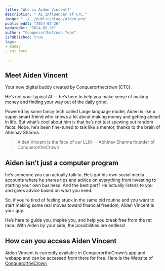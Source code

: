```yaml
---
title: "Who is Aiden Vincent?"
description: " AI influencer of CTC."
image: "../../public/blogs/aiden.png"
publishedAt: "2024-02-26"
updatedAt: "2024-02-26"
author: "ConquerortheCrown Team"
isPublished: true
tags:
- money
- rat race

---
```


## Meet Aiden Vincent

Your new digital buddy created by Conquerorthecrown (CTC).

He’s not your typical AI — he’s here to help you make sense of making money and finding your way out of the daily grind.

Powered by some fancy tech called Large language model, Aiden is like a super-smart friend who knows a lot about making money and getting ahead in life. But what’s cool about him is that he’s not just spewing out random facts. Nope, he’s been fine-tuned to talk like a mentor, thanks to the brain of Abhinav Sharma.

> Aiden Vincent is the face of our LLM — Abhinav Sharma founder of ConquerortheCrown

## Aiden isn’t just a computer program

he’s someone you can actually talk to. He’s got his own social media accounts where he shares tips and advice on everything from investing to starting your own business. And the best part? He actually listens to you and gives advice based on what you need.

So, if you’re tired of feeling stuck in the same old routine and you want to start making some real moves toward financial freedom, Aiden Vincent is your guy. 

He’s here to guide you, inspire you, and help you break free from the rat race. With Aiden by your side, the possibilities are endless!

## How can you access Aiden Vincent

Aiden Vincent is currently available in ConquerortheCrown’s app and webapp and can be accessed from there for free. Here is the Website of [ConquerortheCrown](https://conquerorthecrown.com)